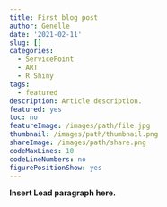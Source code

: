 ```yaml
---
title: First blog post
author: Genelle
date: '2021-02-11'
slug: []
categories:
  - ServicePoint
  - ART
  - R Shiny
tags:
  - featured
description: Article description.
featured: yes
toc: no
featureImage: /images/path/file.jpg
thumbnail: /images/path/thumbnail.png
shareImage: /images/path/share.png
codeMaxLines: 10
codeLineNumbers: no
figurePositionShow: yes
---
```


**Insert Lead paragraph here.**
